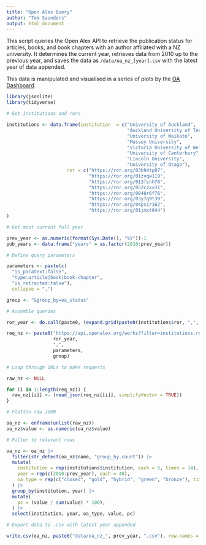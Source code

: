 ```yaml
---
title: "Open Alex Query"
author: "Tom Saunders"
output: html_document
---
```

This script queries the Open Alex API to retrieve the publication status for articles, books, and book chapters with an author affiliated with a NZ university. It determines the current year, retrieves data from 2010 up to the previous year, and saves the data as `/data/oa_nz_[year].csv` with the latest year of data appended.

This data is manipulated and visualised in a series of plots by the [OA Dashboard](oa-dashboard-Rmd).

```r
library(jsonlite)
library(tidyverse)

# Get institutions and rors

institutions <- data.frame(institution  = c("University of Auckland",
                                            "Auckland University of Technology",
                                            "University of Waikato",
                                            "Massey University",
                                            "Victoria University of Wellington",
                                            "University of Canterbury",
                                            "Lincoln University",
                                            "University of Otago"),
                      ror = c("https://ror.org/03b94tp07",
                              "https://ror.org/01zvqw119",
                              "https://ror.org/013fsnh78",
                              "https://ror.org/052czxv31",
                              "https://ror.org/0040r6f76",
                              "https://ror.org/03y7q9t39",
                              "https://ror.org/04ps1r162",
                              "https://ror.org/01jmxt844")
)

# Get most current full year

prev_year <- as.numeric(format(Sys.Date(), "%Y"))-1
pub_years <- data.frame("years" = as.factor(2010:prev_year))

# Define query parameters

parameters <- paste(c(
  "is_paratext:false",
  "type:article|book|book-chapter",
  "is_retracted:false"), 
  collapse = ",")

group <- "&group_by=oa_status"

# Assemble queries

ror_year <- do.call(paste0, (expand.grid(paste0(institutions$ror, ",", "publication_year:"), pub_years$years)))

req_nz <- paste0("https://api.openalex.org/works?filter=institutions.ror:",
                 ror_year,
                 ",",
                 parameters,
                 group)

# Loop through URLs to make requests

raw_nz <- NULL

for (i in 1:length(req_nz)) {
  raw_nz[[i]] <- (read_json(req_nz[[i]], simplifyVector = TRUE))
}

# Flatten raw JSON

oa_nz <- enframe(unlist(raw_nz))
oa_nz$value <- as.numeric(oa_nz$value)

# Filter to relevant rows

oa_nz <- oa_nz |> 
  filter(str_detect(oa_nz$name, "group_by.count")) |> 
  mutate(
    institution = rep(institutions$institution, each = 5, times = 14),
    year = rep(c(2010:prev_year), each = 40),
    oa_type = rep(c("closed", "gold", "hybrid", "green", "bronze"), times = 112),
  ) |> 
  group_by(institution, year) |> 
  mutate(
    pc = (value / sum(value) * 100),
  ) |> 
  select(institution, year, oa_type, value, pc)

# Export data to .csv with latest year appended

write.csv(oa_nz, paste0("data/oa_nz_", prev_year, ".csv"), row.names = FALSE)
```

